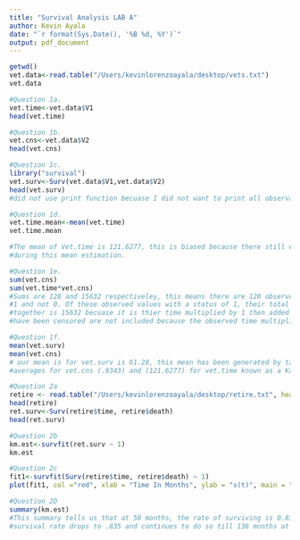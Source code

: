 ```yaml
---
title: "Survival Analysis LAB A"
author: Kevin Ayala
date: "`r format(Sys.Date(), '%B %d, %Y')`"
output: pdf_document
---
```


```r
getwd()
vet.data<-read.table("/Users/kevinlorenzoayala/desktop/vets.txt")
vet.data
```
  
```r
#Question 1a.
vet.time<-vet.data$V1
head(vet.time)
```

```r
#Question 1b. 
vet.cns<-vet.data$V2
head(vet.cns)
```

```r
#Question 1c.
library("survival")
vet.surv<-Surv(vet.data$V1,vet.data$V2)
head(vet.surv)
#did not use print function becuase I did not want to print all observations. Head was used instead. 
```

```r
#Question 1d.
vet.time.mean<-mean(vet.time)
vet.time.mean

#The mean of Vet.time is 121.6277, this is biased because there still exists censored data 
#during this mean estimation.
```

```r

#Question 1e.
sum(vet.cns)
sum(vet.time*vet.cns)
#Sums are 128 and 15632 respectiveley, this means there are 128 observed values with a status 
#1 and not 0. Of these observed values with a status of 1, their total time grouped 
#together is 15632 becuase it is thier time multiplied by 1 then added on. The observations  
#have been censored are not included because the observed time multiplied by 0 is still 0.  
```

```r
#Question 1f. 
mean(vet.surv)
mean(vet.cns)
# our mean is for vet.surv is 61.28, this mean has been generated by taking the average of two 
#averages for vet.cns (.9343) and (121.6277) for vet.time known as a Kaplan-Meier Estimate. 
```

```r
  
#Question 2a
retire <- read.table("/Users/kevinlorenzoayala/desktop/retire.txt", header=TRUE,skip=2)
head(retire)
ret.surv<-Surv(retire$time, retire$death)
head(ret.surv)
```

```r
#Question 2b
km.est<-survfit(ret.surv ~ 1)
km.est
```

```r
#Question 2c
fit1<-survfit(Surv(retire$time, retire$death) ~ 1)
plot(fit1, col ="red", xlab = "Time In Months", ylab = "s(t)", main = "Retire Survival Function")
```

```r
#Question 2D
summary(km.est)
#This summary tells us that at 50 months, the rate of surviving is 0.837, at 51 months the 
#survival rate drops to .835 and continues to do so till 136 months at a rate of .478

```









